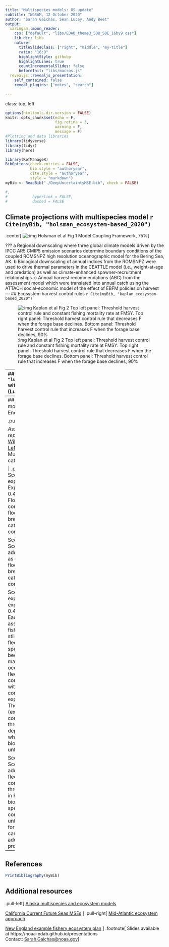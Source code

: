 ```yaml
---
title: "Multispecies models: US update"
subtitle: "WGSAM, 12 October 2020"
author: "Sarah Gaichas, Sean Lucey, Andy Beet"
output:
  xaringan::moon_reader:
    css: ["default", "libs/EDAB_theme3_508_SOE_16by9.css"]
    lib_dir: libs
    nature:
      titleSlideClass: ["right", "middle", "my-title"]
      ratio: "16:9"
      highlightStyle: githubp
      highlightLines: true
      countIncrementalSlides: false
      beforeInit: "libs/macros.js"
  revealjs::revealjs_presentation:
    self_contained: false
    reveal_plugins: ["notes", "search"]

---
```

class: top, left

```r

options(htmltools.dir.version = FALSE)
knitr::opts_chunk$set(echo = F,
                      fig.retina = 3,
                      warning = F,
                      message = F)
#Plotting and data libraries
library(tidyverse)
library(tidyr)
library(here)
```

```r
library(RefManageR)
BibOptions(check.entries = FALSE,
           bib.style = "authoryear",
           cite.style = "authoryear",
           style = "markdown")
myBib <- ReadBib("./DeepUncertaintyMSE.bib", check = FALSE)

#,
#           hyperlink = FALSE,
#           dashed = FALSE

```

## Climate projections with multispecies model `r Cite(myBib, "holsman_ecosystem-based_2020")`

.center[
![:img Holsman et al Fig 1 Model Coupling Framework, 75%](EDAB_images/Holsmanetal2020_fig1.png)
]

???
a Regional downscaling where three global climate models driven by the IPCC AR5 CMIP5 emission scenarios determine boundary conditions of the coupled ROMSNPZ high resolution oceanographic model for the Bering Sea, AK. b Biological downscaling of annual indices from the ROMSNPZ were used to drive thermal parameters in the CEATTLE model (i.e., weight-at-age and predation) as well as climate-enhanced spawner-recruitment relationships. c Annual harvest recommendations (ABC) from the assessment model which were translated into annual catch using the ATTACH social-economic model of the effect of EBFM policies on harvest
---
## Ecosystem harvest control rules `r Cite(myBib, "kaplan_ecosystem-based_2020")`

![:img Kaplan et al Fig 2 Top left panel: Threshold harvest control rule and constant fishing mortality rate at FMSY. Top right panel: Threshold harvest control rule that decreases F when the forage base declines. Bottom panel: Threshold harvest control rule that increases F when the forage base declines, 90%](EDAB_images/fmars-07-00652-g002.jpg)

---
## [Rpath](https://github.com/NOAA-EDAB/Rpath) `r Cite(myBib, "lucey_conducting_2020")` with MSE capability (Lucey et al. accepted)

.pull-left[
![](EDAB_images/MSE_Rpath_Page_05.png)
]

.pull-right[
![](EDAB_images/MSE_Rpath_Page_14.png)
]

Lucey, Sean M., Kerim Y. Aydin, Sarah K. Gaichas, Steven X. Cadrin, Gavin Fay, Michael J. Fogarty, and Andre Punt. Accepted. Evaluating fishery management strategies using an ecosystem model as an operating model. Fisheries Research. 
---
## Ongoing EBFM modeling for New England

.pull-left-40[
![](EDAB_images/foodweb.png)

*Associated GitHub repositories*
* [hydra-sim Wiki](https://github.com/NOAA-EDAB/hydra_sim/wiki)
* [hydradata](https://github.com/NOAA-EDAB/hydradata)
* [LeMANS](https://github.com/NOAA-EDAB/LeMANS)
* [mscatch](https://github.com/NOAA-EDAB/mscatch) Multispecies fishery catch data

]
.pull-right-60[
![](EDAB_images/xradarScenario41-50yrs.png)
]
???
Scenario 1: Fixed exploitation rate. Exploitation rates = 0.05-0.4 in increments of 0.05. Floor assessed at the complex level. If the floor*  of any complex is breached any further catch of this complex is considered a discard.

Scenario 2: The same as Scenario 1 with one addition. Floors assessed as the species level.  If the floor*  of any species is breached any further catch of this species is considered a discard.

Scenario 3: Variable exploitation rate. Starting exploitation rates = 0.05-0.4 in increments of 0.05. Each species complex is associated with a single fishing fleet. Species are still caught by multiple fleets, but when a species/complex becomes depleted, management actions only occur on the associated fleet. Each species complex is associated with the fleet that is considered the largest exploiter of the complex. The fishing fleets impact (exploitation) on the complex is adjusted through time5 (as depicted in HCR figure) when the complex biomass falls below 40% unfished biomass.

Scenario 4: The same as Scenario 3 with one addition. The fishing fleets impact on the complex is adjusted through time (as depicted in Figure 4) as the biomass of an individual species within the complex falls below 40% unfished biomass (50% for Elasmobranchs). This can be thought of as additional species protection
---
## References

```r
PrintBibliography(myBib)
```


## Additional resources
.pull-left[
[Alaska multispecies and ecosystem models](https://www.integratedecosystemassessment.noaa.gov/regions/alaska/ebs-integrated-modeling)

[California Current Future Seas MSEs](https://www.integratedecosystemassessment.noaa.gov/regions/california-current/cc-projects-future-seas)
]
.pull-right[
[Mid-Atlantic ecosystem approach](https://www.mafmc.org/eafm)

[New England example fishery ecosystem plan](https://s3.amazonaws.com/nefmc.org/3_Draft-example-Fishery-Ecosystem-Plan-eFEP_190830_113712.pdf)
]
.footnote[
Slides available at https://noaa-edab.github.io/presentations  
Contact: <Sarah.Gaichas@noaa.gov>
]
